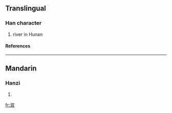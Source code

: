 {{see|漵}}

==Translingual==
===Han character===
{{Han char|rn=85|rad=水|as=09|sn=12|four=|canj=水人木水 (EODE), X水人木水 (XEODE)}}
# river in Hunan
====References====
{{Han ref|kx=0639.111|hdz=31681.110|uh=6E86|ud=28294}}

----
==Mandarin==
===Hanzi===
{{cmn-hanzi|tra=漵|pin=[[lóu]] ([[lou2]]), [[xù]] ([[xu4]])|wg=lou<sup>2</sup>, hsü<sup>4</sup>}}
# {{defn|Mandarin}}

[[fr:溆]]